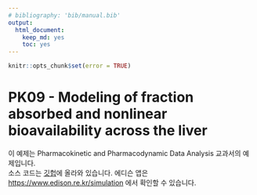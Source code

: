 ```yaml
---
# bibliography: 'bib/manual.bib'
output:
  html_document:
    keep_md: yes
    toc: yes
---
```


```r
knitr::opts_chunk$set(error = TRUE)
```

# PK09 - Modeling of fraction absorbed and nonlinear bioavailability across the liver

이 예제는 Pharmacokinetic and Pharmacodynamic Data Analysis 교과서의 예제입니다.  
소스 코드는 [깃헙](https://github.com/asancpt/edison-gab)에 올라와 있습니다.
에디슨 앱은 <https://www.edison.re.kr/simulation> 에서 확인할 수 있습니다.

```r
```

